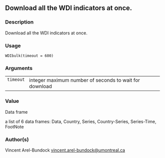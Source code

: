 
## Download all the WDI indicators at once. {.unnumbered}


### Description

Download all the WDI indicators at once.



### Usage

<pre><code class='language-R'>WDIbulk(timeout = 600)
</code></pre>


### Arguments

<table>
<tr><td style = "white-space: nowrap; font-family: monospace; vertical-align: top"><code id="timeout">timeout</code></td>
<td>
integer maximum number of seconds to wait for download
</td></tr>
</table>


### Value

Data frame

a list of 6 data frames: Data, Country, Series, Country-Series,
Series-Time, FootNote



### Author(s)

Vincent Arel-Bundock <a href="mailto:vincent.arel-bundock@umontreal.ca">vincent.arel-bundock@umontreal.ca</a>


